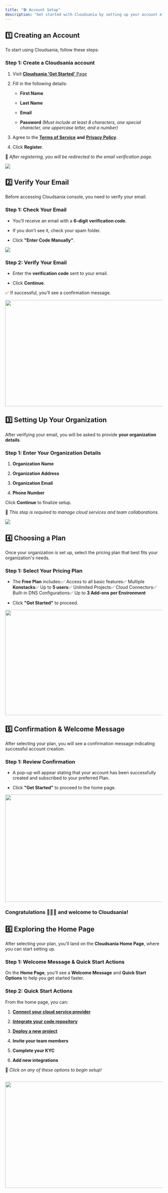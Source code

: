 ```yaml
---
title: "🛠️ Account Setup"
description: "Get started with Cloudsania by setting up your account effortlessly. Follow this step-by-step guide to unlock seamless deployment solutions and streamline your cloud automation journey. "
---
```


## **1️⃣ Creating an Account**

To start using Cloudsania, follow these steps:

### **Step 1: Create a Cloudsania account**

1. Visit [**Cloudsania 'Get Started'** Page](https://console.cloudsania.com/auth/sign-up)

2. Fill in the following details:

   * **First Name**

   * **Last Name**

   * **Email**

   * **Password** *(Must include at least 8 characters, one special character, one uppercase letter, and a number)*

3. Agree to the [**Terms of Service**](https://cloudsania.com/terms) **and** [**Privacy Policy**](https://cloudsania.com/terms#privacy).

4. Click **Register**.

📌 *After registering, you will be redirected to the email verification page.*

![](https://files.gitbook.com/v0/b/gitbook-x-prod.appspot.com/o/spaces%2F9D0JTnpRisktkAiaEL7H%2Fuploads%2FZRaBt5nIRmhn3ErALdmu%2FScreenshot%202024-10-02%20at%2007.44.34.png?alt=media\&token=ed050f24-b3b3-46a9-9146-e2167d1beecd)

## **2️⃣  Verify Your Email**

Before accessing Cloudsania console, you need to verify your email.

### **Step 1: Check Your Email**

* You’ll receive an email with a **6-digit** **verification code**.

* If you don’t see it, check your spam folder.

* Click **"Enter Code Manually"**.

![](/image.png)

### **Step 2: Verify Your Email**

* Enter the **verification code** sent to your email.

* Click **Continue**.

✅ If successful, you’ll see a confirmation message.

<img height="340" width="602" src="https://lh7-rt.googleusercontent.com/docsz/AD_4nXd7JyvgSetylgzNKQPgEAYS2mPjeRVN1A2hAZQdsFxNUSwVrxc2VreaAbXLDdeQyRbiGQJWr3cbRY6Ve3YoPNn_Q4rFAM7kvXYqarmLTpymc4lS8_9CpaIOrMfuLlxS-G0wgq-e?key=53NHBiJx_apZcfBaPFgbfqtQ" />

## **3️⃣ Setting Up Your Organization**

After verifying your email, you will be asked to provide **your organization details**.

### **Step 1: Enter Your Organization Details**

1. **Organization Name**

2. **Organization Address**

3. **Organization Email**

4. **Phone Number**

Click **Continue** to finalize setup.

📌 *This step is required to manage cloud services and team collaborations.*

![](https://files.gitbook.com/v0/b/gitbook-x-prod.appspot.com/o/spaces%2F9D0JTnpRisktkAiaEL7H%2Fuploads%2FXeyODb3yzRskT91LxI8o%2FScreenshot%202024-10-02%20at%2007.50.26.png?alt=media\&token=64b9660c-2144-4ae2-ae6e-a5c4b67b2b5e)

## **4️⃣ Choosing a Plan**

Once your organization is set up, select the pricing plan that best fits your organization's needs.

### **Step 1: Select Your Pricing Plan**

* The **Free Plan** includes:✅ Access to all basic features✅ Multiple **Konstacks**✅ Up to **5 users**✅ Unlimited Projects✅ Cloud Connectors✅ Built-in DNS Configurations✅ Up to **3 Add-ons per Environment**

* Click **"Get Started"** to proceed.

<img height="337" width="602" src="https://lh7-rt.googleusercontent.com/docsz/AD_4nXe4WSXyNMddkK2guIjGozh3g-LY2ZemnsI1DMsvNuFQirvwn32a4qk4uefRzvHZgjYySz_9vHOEsg4Y1DxfurDsFbeX0WENPkC_ELpAE5V4PZEyj8ovMOTP4JsguJXijF8uTOhy?key=53NHBiJx_apZcfBaPFgbfqtQ" />

## **5️⃣ Confirmation & Welcome Message**

After selecting your plan, you will see a confirmation message indicating successful account creation.

### **Step 1: Review Confirmation**

* A pop-up will appear stating that your account has been successfully created and subscribed to your preferred Plan.

* Click **"Get Started"** to proceed to the home page.

<img height="343" width="602" src="https://lh7-rt.googleusercontent.com/docsz/AD_4nXe7qDFI93UUuEKsvVAI6HeFtcXQh3tnCWl1zEwNQB2Ghlv3FhZpnIGv66m6BQbgx9_cbBtNClRnaWZPMefR6wvQrgNGLjlV4tStq6gpbPUZ204V6xW8I_mMT2zqiO35ze_wmRTI?key=53NHBiJx_apZcfBaPFgbfqtQ" />

### **Congratulations 🎊🎊🎊 and welcome to Cloudsania**!

## **6️⃣ Exploring the Home Page**

After selecting your plan, you’ll land on the **Cloudsania Home Page**, where you can start setting up.

### **Step 1: Welcome Message & Quick Start Actions**

On the **Home Page**, you’ll see a **Welcome Message** and **Quick Start Options** to help you get started faster.

### **Step 2: Quick Start Actions**

From the home page, you can:

1. [**Connect your cloud service provider**](https://developer.cloudsania.com/cloudServiceProviders/cloudProviders)

2. [**Integrate your code repository**](https://developer.cloudsania.com/integrations/github)

3. [**Deploy a new project**](https://developer.cloudsania.com/projects/projectMode)

4. **Invite your team members**

5. **Complete your KYC**

6. **Add new integrations**

📌 *Click on any of these options to begin setup!*

## <img height="340" width="602" src="https://lh7-rt.googleusercontent.com/docsz/AD_4nXeLXrypN3TvoXTC046lB3J_7p7D1kvIM9t2TmlojLeLdOdPseWK0eMDjmK_s-8yOs8wGY6vWPMnB_6F71PgN1nsBa6q14ZLhKci15_zjX7ok5ONk6Wf1GJ5ikzWzdB34x55wJU?key=53NHBiJx_apZcfBaPFgbfqtQ" />